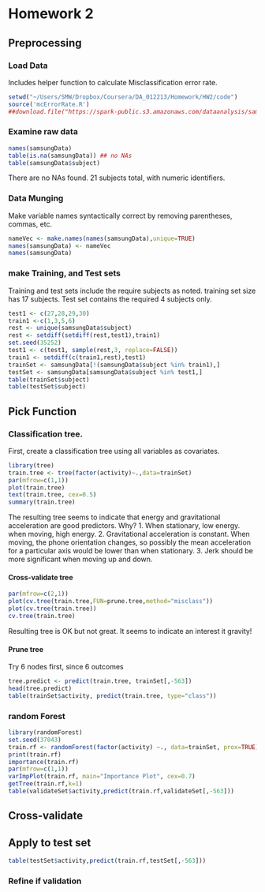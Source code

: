 Homework 2
====================

Preprocessing
-------------

### Load Data
Includes helper function to calculate Misclassification error rate.
```r
setwd("~/Users/SMW/Dropbox/Coursera/DA_012213/Homework/HW2/code")
source('mcErrorRate.R')
##download.file("https://spark-public.s3.amazonaws.com/dataanalysis/samsungData.rda", "../data/samsungData.rda")
```

### Examine raw data
```r
names(samsungData)
table(is.na(samsungData)) ## no NAs
table(samsungData$subject)
```
There are no NAs found.
21 subjects total, with numeric identifiers.

### Data Munging
Make variable names syntactically correct by removing parentheses, commas, etc.
```r
nameVec <- make.names(names(samsungData),unique=TRUE)
names(samsungData) <- nameVec
names(samsungData)
```


### make Training, and Test sets
Training and test sets include the require subjects as noted.
training set size has 17 subjects.
Test set contains the required 4 subjects only.
```r
test1 <- c(27,28,29,30)
train1 <-c(1,3,5,6)
rest <- unique(samsungData$subject)
rest <- setdiff(setdiff(rest,test1),train1)
set.seed(35252)
test1 <- c(test1, sample(rest,3, replace=FALSE))
train1 <- setdiff(c(train1,rest),test1)
trainSet <- samsungData[!(samsungData$subject %in% train1),]
testSet <- samsungData[samsungData$subject %in% test1,]
table(trainSet$subject)
table(testSet$subject)
```

Pick Function
-------------
### Classification tree.
First, create a classification tree using all variables as covariates.
```r
library(tree)
train.tree <- tree(factor(activity)~.,data=trainSet)
par(mfrow=c(1,1))
plot(train.tree)
text(train.tree, cex=0.5)
summary(train.tree)
```
The resulting tree seems to indicate that energy and gravitational acceleration are good predictors. Why?
1. When stationary, low energy. when moving, high energy.
2. Gravitational acceleration is constant. When moving, the phone orientation changes, so possibly the mean acceleration for a particular axis would be lower than when stationary.
3. Jerk should be more significant when moving up and down.


#### Cross-validate tree
```r
par(mfrow=c(2,1))
plot(cv.tree(train.tree,FUN=prune.tree,method="misclass"))
plot(cv.tree(train.tree))
cv.tree(train.tree)
```
Resulting tree is OK but not great. It seems to indicate an interest it gravity!

#### Prune tree
Try 6 nodes first, since 6 outcomes


```r
tree.predict <- predict(train.tree, trainSet[,-563])
head(tree.predict)
table(trainSet$activity, predict(train.tree, type="class"))
```


### random Forest
```r
library(randomForest)
set.seed(37043)
train.rf <- randomForest(factor(activity) ~., data=trainSet, prox=TRUE)
print(train.rf)
importance(train.rf)
par(mfrow=c(1,1))
varImpPlot(train.rf, main="Importance Plot", cex=0.7)
getTree(train.rf,k=1)
table(validateSet$activity,predict(train.rf,validateSet[,-563]))
```

Cross-validate
--------------

Apply to test set
-----------------
```r
table(testSet$activity,predict(train.rf,testSet[,-563]))
```

### Refine if validation